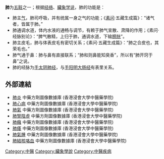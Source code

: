 {{copyedit|time=2014-10-02T11:05:45+00:00}}
{{unreferenced|time=2014-10-02T11:05:45+00:00}}{{medical}}
'''肺'''为[[五脏|五脏]]之一；根据[[经络|经络]]、[[臟象学说|臟象学说]]，肺的功能是：
*肺主[[气|气]]，肺司呼吸，并有统属一身之气的功能；《[[素问|素问]]·五藏生成篇》：“诸气者，皆属于肺。”
*肺通调水道，体内水液的通畅与调节，有赖于肺气宣散、肃降的作用；《素问·经脉别论》：“脾气散精，上归于肺，通调水道，下输[[膀胱|膀胱]]”。
*肺主皮毛，肺与体表皮毛有密切关系；《素问·五藏生成篇》：“肺之合皮也，其荣毛也。”
*肺气通于鼻：肺与鼻有直接联系；“肺和则鼻能知臭香”，所以有“肺开窍于鼻”之说。
*肺的经脉为[[手太阴肺经|手太阴肺经]]，与[[手阳明大肠经|手阳明大肠经]]有表里关系。


== 外部連結 ==
* [https://sys02.lib.hkbu.edu.hk/cmfid/index.asp?query=all%2Ccontains%2C%E8%82%BA%E7%82%8E&facet=type_&lang=cht   肺炎] 中藥方劑圖像數據庫 (香港浸會大學中醫藥學院) {{zh}}{{en}}
* [https://sys02.lib.hkbu.edu.hk/cmfid/index.asp?query=all%2Ccontains%2C%E8%82%BA%E5%BF%83%E7%97%85&facet=type_&lang=cht    肺心病] 中藥方劑圖像數據庫 (香港浸會大學中醫藥學院) {{zh}}{{en}}
* [https://sys02.lib.hkbu.edu.hk/cmfid/index.asp?query=all%2Ccontains%2C%E8%82%BA%E6%B0%A3&facet=type_&lang=cht  肺氣] 中藥方劑圖像數據庫 (香港浸會大學中醫藥學院) {{zh}}{{en}}
* [https://sys02.lib.hkbu.edu.hk/cmfid/index.asp?query=all%2Ccontains%2C%E8%82%BA%E8%85%8E%E9%99%B0%E8%99%9B&facet=type_&lang=cht  肺腎陰虛] 中藥方劑圖像數據庫 (香港浸會大學中醫藥學院) {{zh}}{{en}}
* [https://sys02.lib.hkbu.edu.hk/cmfid/index.asp?query=all%2Ccontains%2C%E8%82%BA%E7%99%B0&facet=type_&lang=cht    肺癰] 中藥方劑圖像數據庫 (香港浸會大學中醫藥學院) {{zh}}{{en}}
* [https://sys02.lib.hkbu.edu.hk/cmfid/index.asp?query=all%2Ccontains%2C%E8%82%BA%E7%97%BF&facet=type_&lang=cht  肺痿] 中藥方劑圖像數據庫 (香港浸會大學中醫藥學院) {{zh}}{{en}}
* [https://sys02.lib.hkbu.edu.hk/cmfid/index.asp?query=all%2Ccontains%2C%E8%82%BA%E6%B0%A3%E8%85%AB&facet=type_&lang=cht  肺氣腫] 中藥方劑圖像數據庫 (香港浸會大學中醫藥學院) {{zh}}{{en}}
* [https://sys02.lib.hkbu.edu.hk/cmfid/index.asp?query=all%2C%2C%E8%82%BA%E7%B5%90%E6%A0%B8%E5%92%AF%E8%A1%80&facet=type_&lang=cht  肺結核咯血] 中藥方劑圖像數據庫 (香港浸會大學中醫藥學院) {{zh}}{{en}}






{{五臟六腑}}

[[Category:中醫|Category:中醫]]
[[Category:臟象學說|Category:臟象學說]]
[[Category:中醫疾病|Category:中醫疾病]]